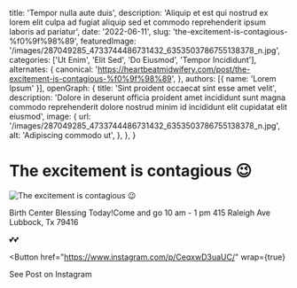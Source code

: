   title: 'Tempor nulla aute duis',
  description: 'Aliquip et est qui nostrud ex lorem elit culpa ad fugiat aliquip sed et commodo reprehenderit ipsum laboris ad pariatur',
  date: '2022-06-11',
  slug: 'the-excitement-is-contagious-%f0%9f%98%89',
  featuredImage: '/images/287049285_4733744486731432_6353503786755138378_n.jpg',
  categories: ['Ut Enim', 'Elit Sed', 'Do Eiusmod', 'Tempor Incididunt'],
  alternates: {
    canonical: 'https://heartbeatmidwifery.com/post/the-excitement-is-contagious-%f0%9f%98%89',
  },
  authors: [{ name: 'Lorem Ipsum' }],
  openGraph: {
    title: 'Sint proident occaecat sint esse amet velit',
    description: 'Dolore in deserunt officia proident amet incididunt sunt magna commodo reprehenderit dolore nostrud minim id incididunt elit cupidatat elit eiusmod',
    image: {
      url: '/images/287049285_4733744486731432_6353503786755138378_n.jpg',
      alt: 'Adipiscing commodo ut',
    },
  },
}


# The excitement is contagious 😉

<Image
  src="/images/287049285_4733744486731432_6353503786755138378_n.jpg"
  size="large"
  wrap={true}
  alt="The excitement is contagious 😉"
/>

Birth Center Blessing Today!Come and go 10 am - 1 pm 415 Raleigh Ave Lubbock, Tx 79416

💕💕

<Button
  href="https://www.instagram.com/p/CeqxwD3uaUC/"
  wrap={true}
>
  See Post on Instagram
</Button>
